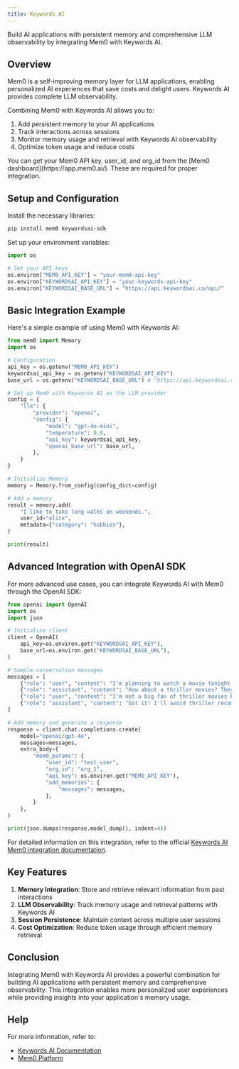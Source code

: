 ```yaml
---
title: Keywords AI
---
```


Build AI applications with persistent memory and comprehensive LLM observability by integrating Mem0 with Keywords AI.

## Overview

Mem0 is a self-improving memory layer for LLM applications, enabling personalized AI experiences that save costs and delight users. Keywords AI provides complete LLM observability.

Combining Mem0 with Keywords AI allows you to:
1. Add persistent memory to your AI applications
2. Track interactions across sessions
3. Monitor memory usage and retrieval with Keywords AI observability
4. Optimize token usage and reduce costs

<Note>
You can get your Mem0 API key, user_id, and org_id from the [Mem0 dashboard](https://app.mem0.ai/). These are required for proper integration.
</Note>

## Setup and Configuration

Install the necessary libraries:

```bash
pip install mem0 keywordsai-sdk
```

Set up your environment variables:

```python
import os

# Set your API keys
os.environ["MEM0_API_KEY"] = "your-mem0-api-key"
os.environ["KEYWORDSAI_API_KEY"] = "your-keywords-api-key"
os.environ["KEYWORDSAI_BASE_URL"] = "https://api.keywordsai.co/api/"
```

## Basic Integration Example

Here's a simple example of using Mem0 with Keywords AI:

```python
from mem0 import Memory
import os

# Configuration
api_key = os.getenv("MEM0_API_KEY")
keywordsai_api_key = os.getenv("KEYWORDSAI_API_KEY")
base_url = os.getenv("KEYWORDSAI_BASE_URL") # "https://api.keywordsai.co/api/"

# Set up Mem0 with Keywords AI as the LLM provider
config = {
    "llm": {
        "provider": "openai",
        "config": {
            "model": "gpt-4o-mini",
            "temperature": 0.0,
            "api_key": keywordsai_api_key,
            "openai_base_url": base_url,
        },
    }
}

# Initialize Memory
memory = Memory.from_config(config_dict=config)

# Add a memory
result = memory.add(
    "I like to take long walks on weekends.",
    user_id="alice",
    metadata={"category": "hobbies"},
)

print(result)
```

## Advanced Integration with OpenAI SDK

For more advanced use cases, you can integrate Keywords AI with Mem0 through the OpenAI SDK:

```python
from openai import OpenAI
import os
import json

# Initialize client
client = OpenAI(
    api_key=os.environ.get("KEYWORDSAI_API_KEY"),
    base_url=os.environ.get("KEYWORDSAI_BASE_URL"),
)

# Sample conversation messages
messages = [
    {"role": "user", "content": "I'm planning to watch a movie tonight. Any recommendations?"},
    {"role": "assistant", "content": "How about a thriller movies? They can be quite engaging."},
    {"role": "user", "content": "I'm not a big fan of thriller movies but I love sci-fi movies."},
    {"role": "assistant", "content": "Got it! I'll avoid thriller recommendations and suggest sci-fi movies in the future."}
]

# Add memory and generate a response
response = client.chat.completions.create(
    model="openai/gpt-4o",
    messages=messages,
    extra_body={
        "mem0_params": {
            "user_id": "test_user",
            "org_id": "org_1",
            "api_key": os.environ.get("MEM0_API_KEY"),
            "add_memories": {
                "messages": messages,
            },
        }
    },
)

print(json.dumps(response.model_dump(), indent=4))
```

For detailed information on this integration, refer to the official [Keywords AI Mem0 integration documentation](https://docs.keywordsai.co/integration/development-frameworks/mem0).

## Key Features

1. **Memory Integration**: Store and retrieve relevant information from past interactions
2. **LLM Observability**: Track memory usage and retrieval patterns with Keywords AI
3. **Session Persistence**: Maintain context across multiple user sessions
4. **Cost Optimization**: Reduce token usage through efficient memory retrieval

## Conclusion

Integrating Mem0 with Keywords AI provides a powerful combination for building AI applications with persistent memory and comprehensive observability. This integration enables more personalized user experiences while providing insights into your application's memory usage.

## Help

For more information, refer to:
- [Keywords AI Documentation](https://docs.keywordsai.co)
- [Mem0 Platform]((https://app.mem0.ai/))

<Snippet file="get-help.mdx" />
